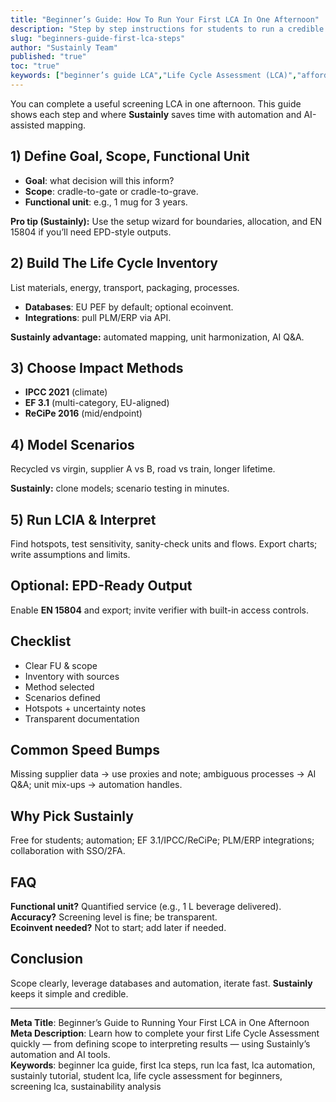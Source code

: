 ```yaml
---
title: "Beginner’s Guide: How To Run Your First LCA In One Afternoon"
description: "Step by step instructions for students to run a credible Life Cycle Assessment with automation using Sustainly."
slug: "beginners-guide-first-lca-steps"
author: "Sustainly Team"
published: "true"
toc: "true"
keywords: ["beginner’s guide LCA","Life Cycle Assessment (LCA)","affordable LCA tools","automated tools","regulatory compliance","sustainable business"]
---
```


You can complete a useful screening LCA in one afternoon. This guide shows each step and where **Sustainly** saves time with automation and AI-assisted mapping.

## 1) Define Goal, Scope, Functional Unit

- **Goal**: what decision will this inform?
- **Scope**: cradle-to-gate or cradle-to-grave.
- **Functional unit**: e.g., 1 mug for 3 years.

**Pro tip (Sustainly):** Use the setup wizard for boundaries, allocation, and EN 15804 if you’ll need EPD-style outputs.

## 2) Build The Life Cycle Inventory

List materials, energy, transport, packaging, processes.

- **Databases**: EU PEF by default; optional ecoinvent.
- **Integrations**: pull PLM/ERP via API.

**Sustainly advantage:** automated mapping, unit harmonization, AI Q&A.

## 3) Choose Impact Methods

- **IPCC 2021** (climate)
- **EF 3.1** (multi-category, EU-aligned)
- **ReCiPe 2016** (mid/endpoint)

## 4) Model Scenarios

Recycled vs virgin, supplier A vs B, road vs train, longer lifetime.

**Sustainly:** clone models; scenario testing in minutes.

## 5) Run LCIA & Interpret

Find hotspots, test sensitivity, sanity-check units and flows. Export charts; write assumptions and limits.

## Optional: EPD-Ready Output

Enable **EN 15804** and export; invite verifier with built-in access controls.

## Checklist

- Clear FU & scope
- Inventory with sources
- Method selected
- Scenarios defined
- Hotspots + uncertainty notes
- Transparent documentation

## Common Speed Bumps

Missing supplier data → use proxies and note; ambiguous processes → AI Q&A; unit mix-ups → automation handles.

## Why Pick Sustainly

Free for students; automation; EF 3.1/IPCC/ReCiPe; PLM/ERP integrations; collaboration with SSO/2FA.

## FAQ

**Functional unit?** Quantified service (e.g., 1 L beverage delivered).\
**Accuracy?** Screening level is fine; be transparent.\
**Ecoinvent needed?** Not to start; add later if needed.

## Conclusion

Scope clearly, leverage databases and automation, iterate fast. **Sustainly** keeps it simple and credible.

---

**Meta Title**: Beginner’s Guide to Running Your First LCA in One Afternoon\
**Meta Description**: Learn how to complete your first Life Cycle Assessment quickly — from defining scope to interpreting results — using Sustainly’s automation and AI tools.\
**Keywords**: beginner lca guide, first lca steps, run lca fast, lca automation, sustainly tutorial, student lca, life cycle assessment for beginners, screening lca, sustainability analysis